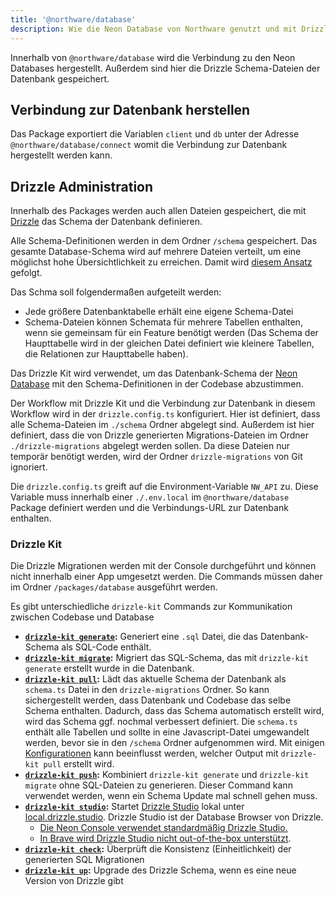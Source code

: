 ```yaml
---
title: '@northware/database'
description: Wie die Neon Database von Northware genutzt und mit Drizzle ORM verwaltet werden kann
---
```


Innerhalb von `@northware/database` wird die Verbindung zu den Neon Databases hergestellt. Außerdem sind hier die Drizzle Schema-Dateien der Datenbank gespeichert.

## Verbindung zur Datenbank herstellen

Das Package exportiert die Variablen `client` und `db` unter der Adresse `@northware/database/connect` womit die Verbindung zur Datenbank hergestellt werden kann.

## Drizzle Administration

Innerhalb des Packages werden auch allen Dateien gespeichert, die mit [Drizzle](https://orm.drizzle.team/) das Schema der Datenbank definieren.

Alle Schema-Definitionen werden in dem Ordner `/schema` gespeichert. Das gesamte Database-Schema wird auf mehrere Dateien verteilt, 
um eine möglichst hohe Übersichtlichkeit zu erreichen. 
Damit wird [diesem Ansatz](https://orm.drizzle.team/docs/sql-schema-declaration#schema-in-multiple-files) gefolgt.

Das Schma soll folgendermaßen aufgeteilt werden:

- Jede größere Datenbanktabelle erhält eine eigene Schema-Datei
- Schema-Dateien können Schemata für mehrere Tabellen enthalten, wenn sie gemeinsam für ein Feature benötigt werden (Das Schema der Haupttabelle wird in der 
gleichen Datei definiert wie kleinere Tabellen, die Relationen zur Haupttabelle haben).

Das Drizzle Kit wird verwendet, um das Datenbank-Schema der [Neon Database](https://neon.tech/docs/) mit den Schema-Definitionen in der Codebase abzustimmen.

Der Workflow mit Drizzle Kit und die Verbindung zur Datenbank in diesem Workflow wird in der `drizzle.config.ts` konfiguriert. 
Hier ist definiert, dass alle Schema-Dateien im `./schema` Ordner abgelegt sind. Außerdem ist hier definiert, dass die von Drizzle generierten Migrations-Dateien im 
Ordner `./drizzle-migrations` abgelegt werden sollen. Da diese Dateien nur temporär benötigt werden, wird der Ordner `drizzle-migrations` von Git ignoriert.

Die `drizzle.config.ts` greift auf die Environment-Variable `NW_API` zu. Diese Variable muss innerhalb einer `./.env.local` im `@northware/database` Package 
definiert werden und die Verbindungs-URL zur Datenbank enthalten.

### Drizzle Kit

Die Drizzle Migrationen werden mit der Console durchgeführt und können nicht innerhalb einer App umgesetzt werden. Die Commands müssen daher 
im Ordner `/packages/database` ausgeführt werden.

Es gibt unterschiedliche `drizzle-kit` Commands zur Kommunikation zwischen Codebase und Database

- **[`drizzle-kit generate`](https://orm.drizzle.team/docs/drizzle-kit-generate):** Generiert eine `.sql` Datei, die das Datenbank-Schema als SQL-Code enthält.
- **[`drizzle-kit migrate`](https://orm.drizzle.team/docs/drizzle-kit-migrate):** Migriert das SQL-Schema, das mit `drizzle-kit generate` erstellt wurde in die Datenbank.
- **[`drizzle-kit pull`](https://orm.drizzle.team/docs/drizzle-kit-pull):** Lädt das aktuelle Schema der Datenbank als `schema.ts` Datei in den `drizzle-migrations` Ordner. 
So kann sichergestellt werden, dass Datenbank und Codebase das selbe Schema enthalten. Dadurch, dass das Schema automatisch erstellt wird, wird das Schema ggf. nochmal verbessert
 definiert. Die `schema.ts` enthält alle Tabellen und sollte in eine Javascript-Datei umgewandelt werden, bevor sie in den `/schema` Ordner aufgenommen wird. 
 Mit einigen [Konfigurationen](https://orm.drizzle.team/docs/drizzle-kit-pull#including-tables-schemas-and-extensions) kann beeinflusst werden, 
 welcher Output mit `drizzle-kit pull` erstellt wird.
- **[`drizzle-kit push`](https://orm.drizzle.team/docs/drizzle-kit-push):** Kombiniert `drizzle-kit generate` und `drizzle-kit migrate` ohne SQL-Dateien zu generieren. 
Dieser Command kann verwendet werden, wenn ein Schema Update mal schnell gehen muss.
- **[`drizzle-kit studio`](https://orm.drizzle.team/docs/drizzle-kit-studio):** Startet [Drizzle Studio](https://orm.drizzle.team/drizzle-studio/overview) lokal unter
 [local.drizzle.studio](http://local.drizzle.studio). Drizzle Studio ist der Database Browser von Drizzle.
  - [Die Neon Console verwendet standardmäßig Drizzle Studio.](https://neon.tech/docs/changelog/2024-05-24#drizzle-studio-in-the-neon-console)
  - [In Brave wird Drizzle Studio nicht out-of-the-box unterstützt](https://orm.drizzle.team/docs/drizzle-kit-studio#safari-and-brave-support).
- **[`drizzle-kit check`](https://orm.drizzle.team/docs/drizzle-kit-check):** Überprüft die Konsistenz (Einheitlichkeit) der generierten SQL Migrationen
- **[`drizzle-kit up`](https://orm.drizzle.team/docs/drizzle-kit-up):** Upgrade des Drizzle Schema, wenn es eine neue Version von Drizzle gibt
